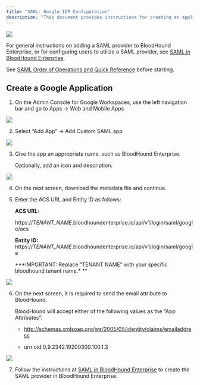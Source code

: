 ---
title: "SAML: Google IDP Configuration"
description: "This document provides instructions for creating an application within Google for compatibility with BloodHound Enterprise."
---

<Frame>
  <img src="/hc/images/image-2-1.png"/>
</Frame>

For general instructions on adding a SAML provider to BloodHound Enterprise, or for configuring users to utilize a SAML provider, see [SAML in BloodHound Enterprise](/hc/en-us/articles/SAML-in-BloodHound).

See [SAML Order of Operations and Quick Reference](/hc/en-us/articles/SAML-in-BloodHound) before starting.

## Create a Google Application

1.  On the Admin Console for Google Workspaces, use the left navigation bar and go to Apps -> Web and Mobile Apps

<Frame>
  <img src="/hc/images/image-2-58.png"/>
</Frame>

2.  Select “Add App” -> Add Custom SAML app

<Frame>
  <img src="/hc/images/image-2-59.png"/>
</Frame>

3.  Give the app an appropriate name, such as BloodHound Enterprise.

    Optionally, add an icon and description.

<Frame>
  <img src="/hc/images/image-2-60.png"/>
</Frame>



4.  On the next screen, download the metadata file and continue.


5.  Enter the ACS URL and Entity ID as follows:

    **ACS URL:**

    https://_TENANT_NAME_.bloodhoundenterprise.io/api/v1/login/saml/google/acs

    **Entity ID:** https://_TENANT_NAME_.bloodhoundenterprise.io/api/v1/login/saml/google  

    **\*IMPORTANT: Replace “TENANT NAME” with your specific bloodhound tenant name.\* **

<Frame>
  <img src="/hc/images/image-2-61.png"/>
</Frame>


6.  On the next screen, it is required to send the email attribute to BloodHound.

    BloodHound will accept either of the following values as the “App Attributes”:

    * http://schemas.xmlsoap.org/ws/2005/05/identity/claims/emailaddress

    * urn:oid:0.9.2342.19200300.100.1.3

<Frame>
  <img src="/hc/images/image-2-62.png"/>
</Frame>

7.  Follow the instructions at [SAML in BloodHound Enterprise](/hc/en-us/articles/SAML-in-BloodHound) to create the SAML provider in BloodHound Enterprise.
